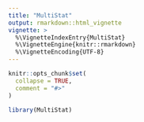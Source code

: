 ```yaml
---
title: "MultiStat"
output: rmarkdown::html_vignette
vignette: >
  %\VignetteIndexEntry{MultiStat}
  %\VignetteEngine{knitr::rmarkdown}
  %\VignetteEncoding{UTF-8}
---
```


```r
knitr::opts_chunk$set(
  collapse = TRUE,
  comment = "#>"
)
```

```r
library(MultiStat)
```
